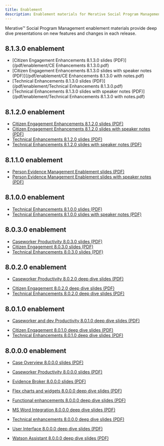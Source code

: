 ```yaml
---
title: Enablement
description: Enablement materials for Merative Social Program Management
---
```


Merative™ Social Program Management enablement materials provide deep dive presentations on new features and changes in each release.

## 8.1.3.0 enablement

- [Citizen Engagement Enhancements 8.1.3.0 slides (PDF)](/pdf/enablement/CE Enhancements 8.1.3.0.pdf)
- [Citizen Engagement Enhancements 8.1.3.0 slides with speaker notes (PDF)](/pdf/enablement/CE Enhancements 8.1.3.0 with notes.pdf)
- [Technical Enhancements 8.1.3.0 slides (PDF)](/pdf/enablement/Technical Enhancements 8.1.3.0.pdf)
- [Technical Enhancements 8.1.3.0 slides with speaker notes (PDF)](/pdf/enablement/Technical Enhancements 8.1.3.0 with notes.pdf)

## 8.1.2.0 enablement

- [Citizen Engagement Enhancements 8.1.2.0 slides (PDF)](/pdf/enablement/CE-Enhancements-8.1.2.0.pdf)
- [Citizen Engagement Enhancements 8.1.2.0 slides with speaker notes (PDF)](/pdf/enablement/CE-Enhancements-8.1.2.0-with-speaker-notes.pdf)
- [Technical Enhancements 8.1.2.0 slides (PDF)](/pdf/enablement/Technical-Enhancements-8.1.2.0.pdf)
- [Technical Enhancements 8.1.2.0 slides with speaker notes (PDF)](/pdf/enablement/Technical-Enhancements-8.1.2-with-speaker-notes.pdf)

## 8.1.1.0 enablement

- [Person Evidence Management Enablement slides (PDF)](/pdf/enablement/PersonEvidenceManagement_Enablement.pdf)
- [Person Evidence Management Enablement slides with speaker notes (PDF)](/pdf/enablement/PersonEvidenceManagement_Enablement_WithSpeakerNotes.pdf)

## 8.1.0.0 enablement

- [Technical Enhancements 8.1.0.0 slides (PDF)](/pdf/enablement/Technical_Enhancements_8100_Final.pdf)
- [Technical Enhancements 8.1.0.0 slides with speaker notes (PDF)](/pdf/enablement/Technical_Enhancements_8100_Final_WithSpeakerNotes.pdf)

## 8.0.3.0 enablement

<!--- - [Caseworker Productivity 8.0.3.0 video (MP4)](/videos/spm/Caseworker-Productivity-803.mp4) -->
- [Caseworker Productivity 8.0.3.0 slides (PDF)](/pdf/enablement/Caseworker-Productivity-803.pdf)
- [Citizen Engagement 8.0.3.0 slides (PDF)](/pdf/enablement/Citizen-Engagement-803.pdf)
- [Technical Enhancements 8.0.3.0 slides (PDF)](/pdf/enablement/Technical-Enhancements-803.pdf)

## 8.0.2.0 enablement

- [Caseworker Productivity 8.0.2.0 deep dive slides (PDF)](/pdf/enablement/Caseworker-Productivity-8.0.2-deep-dive.pdf)
<!--- - [Caseworker Productivity 8.0.2.0 deep dive video (MP4)](/videos/spm/Caseworker-Productivity-8.0.2-deep-dive.mp4) -->
- [Citizen Engagement 8.0.2.0 deep dive slides (PDF)](/pdf/enablement/Citizen-Engagement-8.0.2-deep-dive.pdf)
- [Technical Enhancements 8.0.2.0 deep dive slides (PDF)](/pdf/enablement/Technical-Enhancements-8.0.2-deep-dive.pdf)

## 8.0.1.0 enablement

- [Caseworker and dev Productivity 8.0.1.0 deep dive slides (PDF)](/pdf/enablement/Caswrker-and-dev-productivity-8.0.1-deep-dive.pdf)
<!--- - [Caseworker and dev Productivity 8.0.1.0 deep dive video (MP4)](/videos/spm/Caswrker-and-dev-productivity-8.0.1-deep-dive.mp4) -->
- [Citizen Engagement 8.0.1.0 deep dive slides (PDF)](/pdf/enablement/Citizen-Engagement-8.0.1-deep-dive.pdf)
- [Technical Enhancements 8.0.1.0 deep dive slides (PDF)](/pdf/enablement/Technical-enhancements-8.0.1-deep-dive.pdf)

## 8.0.0.0 enablement

- [Case Overview 8.0.0.0 slides (PDF)](/pdf/enablement/Case-overview-8.0.0-deep-dive.pdf)
<!--- - [Case Overview 8.0.0.0 video (MP4)](/videos/spm/Case-overview-8.0.0-deep-dive.mp4) -->
- [Caseworker Productivity 8.0.0.0 slides (PDF)](/pdf/enablement/Caseworker-productivity-8.0.0-deep-dive.pdf)
<!--- - [Caseworker Productivity 8.0.0.0 video (MP4)](/videos/spm/Caseworker-productivity-8.0.0-deep-dive.mp4) -->
- [Evidence Broker 8.0.0.0 slides (PDF)](/pdf/enablement/Evidence-Broker-8.0.0-deep-dive.pdf)
<!--- - [Evidence Broker 8.0.0.0 video (MP4)](/videos/spm/Evidence-broker-8.0.0-deep-dive.mp4) -->
- [Flex charts and widgets 8.0.0.0 deep dive slides (PDF)](/pdf/enablement/Flex-charts-and-widgets-8.0.0-deep-dive.pdf)
<!--- - [Flex charts and widgets 8.0.0.0 deep dive video (MP4)](/videos/spm/Flex-charts-and-widgets-8.0.0-deep-dive.mp4) -->
- [Functional enhancements 8.0.0.0 deep dive slides (PDF)](/pdf/enablement/Functional-enhancements-8.0.0-deep-dive.pdf)
<!--- - [Functional enhancements 8.0.0.0 deep dive video (MP4)](/videos/spm/Functional-enhancements-8.0.0-deep-dive.mp4) -->
- [MS Word Integration 8.0.0.0 deep dive slides (PDF)](/pdf/enablement/MS-Word-integration-8.0.0-deep-dive.pdf)
<!--- - [MS Word Integration 8.0.0.0 deep dive video (MP4)](/videos/spm/MS-Word-integration-8.0.0-deep-dive.mp4) -->
- [Technical enhancements 8.0.0.0 deep dive slides (PDF)](/pdf/enablement/Technical-enhancements-8.0.0-deep-dive.pdf)
<!--- - [Technical enhancements 8.0.0.0 deep dive video (MP4)](/videos/spm/Technical-enhancements-8.0.0-deep-dive.mp4) -->
- [User Interface 8.0.0.0 deep dive slides (PDF)](/pdf/enablement/User-interface-8.0.0-deep-dive.pdf)
<!--- - [User Interface 8.0.0.0 deep dive video (MP4)](/videos/spm/User-interface-8.0.0-deep-dive.mp4) -->
- [Watson Assistant 8.0.0.0 deep dive slides (PDF)](/pdf/enablement/Watson-Assistant-8.0.0-deep-dive.pdf)
<!--- - [Watson Assistant 8.0.0.0 deep dive video (MP4)](/videos/spm/Watson-Assistant-8.0.0-deep-dive.mp4) -->
